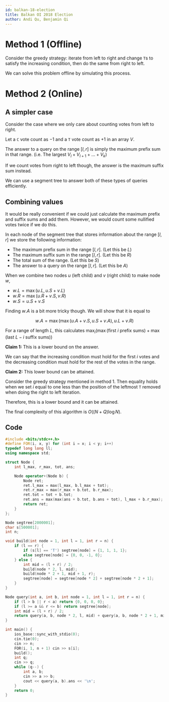 ```yaml
---
id: balkan-18-election
title: Balkan OI 2018 Election
author: Andi Qu, Benjamin Qi
---
```


# Method 1 (Offline)

Consider the greedy strategy: iterate from left to right and change `T`s to satisfy the increasing condition, then do the same from right to left.

We can solve this problem offline by simulating this process.

<IncompleteSection />

# Method 2 (Online)

## A simpler case

Consider the case where we only care about counting votes from left to right.

Let a `C` vote count as $-1$ and a `T` vote count as $+1$ in an array $V$.

The answer to a query on the range $[l, r]$ is simply the maximum prefix sum in that range. (i.e. The largest $V_l + V_{l + 1} + \dots + V_k$)

If we count votes from right to left though, the answer is the maximum suffix sum instead.

We can use a segment tree to answer both of these types of queries efficiently.

## Combining values

It would be really convenient if we could just calculate the maximum prefix and suffix sums and add them. However, we would count some nullified votes twice if we do this.

In each node of the segment tree that stores information about the range $[l, r]$ we store the following information:

- The maximum prefix sum in the range $[l, r]$. (Let this be $L$)
- The maximum suffix sum in the range $[l, r]$. (Let this be $R$)
- The total sum of the range. (Let this be $S$)
- The answer to a query on the range $[l, r]$. (Let this be $A$)

When we combine two nodes $u$ (left child) and $v$ (right child) to make node $w$,

- $w.L = \max(u.L, u.S + v.L)$
- $w.R = \max(u.R + v.S, v.R)$
- $w.S = u.S + v.S$

Finding $w.A$ is a bit more tricky though. We will show that it is equal to

$$
w.A=\max(\max(u.A + v.S, u.S + v.A), u.L + v.R)
$$

For a range of length $L$, this calculates $\max_i\left(\max(\text{first }i\text{ prefix sums})+\max(\text{last }L-i\text{ suffix sums})\right)$

**Claim 1:** This is a lower bound on the answer.

We can say that the increasing condition must hold for the first $i$ votes and the decreasing condition must hold for the rest of the votes in the range.

**Claim 2:** This lower bound can be attained.

Consider the greedy strategy mentioned in method 1. Then equality holds when we set $i$ equal to one less than the position of the leftmost `T` removed when doing the right to left iteration.

Therefore, this is a lower bound and it can be attained.

The final complexity of this algorithm is $O((N + Q) \log N)$.

## Code

```cpp
#include <bits/stdc++.h>
#define FOR(i, x, y) for (int i = x; i < y; i++)
typedef long long ll;
using namespace std;

struct Node {
    int l_max, r_max, tot, ans;

    Node operator+(Node b) {
        Node ret;
        ret.l_max = max(l_max, b.l_max + tot);
        ret.r_max = max(r_max + b.tot, b.r_max);
        ret.tot = tot + b.tot;
        ret.ans = max(max(ans + b.tot, b.ans + tot), l_max + b.r_max);
        return ret;
    }
};

Node segtree[2000001];
char s[500001];
int n;

void build(int node = 1, int l = 1, int r = n) {
    if (l == r) {
        if (s[l] == 'T') segtree[node] = {1, 1, 1, 1};
        else segtree[node] = {0, 0, -1, 0};
    } else {
        int mid = (l + r) / 2;
        build(node * 2, l, mid);
        build(node * 2 + 1, mid + 1, r);
        segtree[node] = segtree[node * 2] + segtree[node * 2 + 1];
    }
}

Node query(int a, int b, int node = 1, int l = 1, int r = n) {
    if (l > b || r < a) return {0, 0, 0, 0};
    if (l >= a && r <= b) return segtree[node];
    int mid = (l + r) / 2;
    return query(a, b, node * 2, l, mid) + query(a, b, node * 2 + 1, mid + 1, r);
}

int main() {
    ios_base::sync_with_stdio(0);
    cin.tie(0);
    cin >> n;
    FOR(i, 1, n + 1) cin >> s[i];
    build();
    int q;
    cin >> q;
    while (q--) {
        int a, b;
        cin >> a >> b;
        cout << query(a, b).ans << '\n';
    }
    return 0;
}
```
